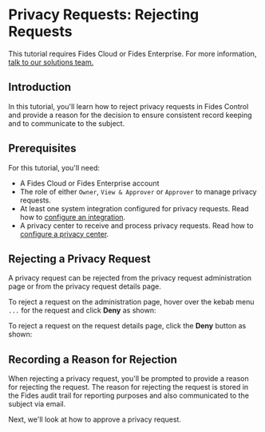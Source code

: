 
# Privacy Requests: Rejecting Requests

<TutorialKey duration="2" product="Fides" topic="Privacy Requests" interactive="true"/>

<Callout emoji=""> This tutorial requires Fides Cloud or Fides Enterprise. For more information, [talk to our solutions team.](https://ethyca.com/book-demo?utm_source=docs-site) </Callout>

## Introduction
In this tutorial, you'll learn how to reject privacy requests in Fides Control and provide a reason for the decision to ensure consistent record keeping and to communicate to the subject.

## Prerequisites

For this tutorial, you'll need:

* A Fides Cloud or Fides Enterprise account
* The role of either `Owner`, `View & Approver` or `Approver` to manage privacy requests.
* At least one system integration configured for privacy requests. Read how to [configure an integration](/tutorials/privacy-requests/privacy-requests-configuration/integrations).
* A privacy center to receive and process privacy requests. Read how to [configure a privacy center](/tutorials/consent-management/consent-management-configuration/privacy-experiences/privacy-center).



## Rejecting a Privacy Request
A privacy request can be rejected from the privacy request administration page or from the privacy request details page. 

To reject a request on the administration page, hover over the kebab menu `...` for the request and click **Deny** as shown:

<Screenshot img="/docs/assets/img/tutorials/privacy-requests/privacy-requests-reject.gif" description="Reject Privacy Request" mw="500"/>

To reject a request on the request details page, click the **Deny** button as shown:

<Screenshot img="/docs/assets/img/tutorials/privacy-requests/privacy-requests-deny.gif" description="Reject Privacy Request" mw="500"/>

## Recording a Reason for Rejection

When rejecting a privacy request, you'll be prompted to provide a reason for rejecting the request. The reason for rejecting the request is stored in the Fides audit trail for reporting purposes and also communicated to the subject via email.
<Screenshot img="/docs/assets/img/tutorials/privacy-requests/privacy-requests-reject-reason.gif" description="Reject Privacy Request Reason" mw="500"/>

Next, we'll look at how to approve a privacy request.